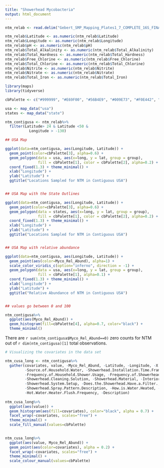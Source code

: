 ```yaml
---
title: "Showerhead Mycobacteria"
output: html_document
---
```


```r
ntm_relab <- read.delim("Gebert_SMP_Mapping_Plates1_7_COMPLETE_16S_FINAL_August2017_SampleEdit (1).txt", stringsAsFactors=FALSE)

ntm_relab$Latitude <- as.numeric(ntm_relab$Latitude)
ntm_relab$Longitude <- as.numeric(ntm_relab$Longitude)
ntm_relab$pH <- as.numeric(ntm_relab$pH)
ntm_relab$Total_Alkalinity <- as.numeric(ntm_relab$Total_Alkalinity)
ntm_relab$Total_Hardness <- as.numeric(ntm_relab$Total_Hardness)
ntm_relab$Free_Chlorine <- as.numeric(ntm_relab$Free_Chlorine)
ntm_relab$Total_Chlorine <- as.numeric(ntm_relab$Total_Chlorine)
ntm_relab$Nitrite <- as.numeric(ntm_relab$Nitrite)
ntm_relab$Nitrate <- as.numeric(ntm_relab$Nitrate)
ntm_relab$Total_Iron <- as.numeric(ntm_relab$Total_Iron)


```

```r

library(maps)
library(tidyverse)

cbPalette <- c("#999999", "#E69F00", "#56B4E9", "#009E73", "#F0E442", "#0072B2", "#D55E00", "#CC79A7")

usa <- map_data("usa")
states <- map_data("state")

ntm_contigusa <- ntm_relab%>%
  filter(Latitude> 24 & Latitude <50 & 
           Longitude > -130)

## USA Map

ggplot(data=ntm_contigusa, aes(Longitude, Latitude)) +
  geom_point(color=cbPalette[3], alpha=0.6) +
  geom_polygon(data = usa, aes(x=long, y = lat, group = group), 
               fill = cbPalette[1], color = cbPalette[2], alpha=0.2) + 
  coord_fixed(1.3) + theme_minimal() + 
  xlab("Longitude") +
  ylab("Latitude") + 
  ggtitle("Locations Sampled for NTM in Contiguous USA")


## USA Map with the State Outlines

ggplot(data=ntm_contigusa, aes(Longitude, Latitude)) +
  geom_point(color=cbPalette[3], alpha=0.6) +
  geom_polygon(data = states, aes(x=long, y = lat, group = group), 
               fill = cbPalette[1], color = cbPalette[2], alpha=0.2) + 
  coord_fixed(1.3) + theme_minimal() + 
  xlab("Longitude") +
  ylab("Latitude") + 
  ggtitle("Locations Sampled for NTM in Contiguous USA")


## USA Map with relative abundance

ggplot(data=ntm_contigusa, aes(Longitude, Latitude)) +
  geom_point(aes(color=Myco_Rel_Abund), alpha=1) +
  scale_color_viridis_c(option="inferno", direction = -1) + 
  geom_polygon(data = usa, aes(x=long, y = lat, group = group), 
               fill = cbPalette[1], alpha=0.1) + 
  coord_fixed(1.3) + theme_minimal() + 
  xlab("Longitude") +
  ylab("Latitude") + 
  ggtitle("Relative Abundance of NTM in Contiguous USA") 



```

```r

## values go between 0 and 100 

ntm_contigusa%>%
  ggplot(aes(Myco_Rel_Abund)) + 
  geom_histogram(fill=cbPalette[4], alpha=0.7, color="black") +
  theme_minimal()

```


There are `r sum(ntm_contigusa$Myco_Rel_Abund==0)` zero counts for NTM out of `r dim(ntm_contigusa)[1]` total observations. 


```r

# Visualizing the covariates in the data set

ntm_cusa_long <- ntm_contigusa%>%
  gather(covariates, value, -Myco_Rel_Abund, -Latitude, -Longitude, -X.SampleID, -Seq_Run, 
         -Source.of.Household.Water, -Showerhead.Installation.Time.Frame,
         -Frequency.of.Household.Shower.Usage, -Frequency.of.Showerhead.Cleaning, 
         -Showerhead.Cleaning.Solution, -Showerhead.Material, -Interior.Showerhead.Finish, 
         -Showerhead.System.Setup, -Does.the.Showerhead.Have.a.Filter., 
         -Showerhead.Spray.Pattern.Description, -How.is.Water.Heated, -Age.of.Hot.Water.Heater,
         -Hot.Water.Heater.Flush.Frequency, -Description)
   
ntm_cusa_long%>%
  ggplot(aes(value)) + 
  geom_histogram(aes(fill=covariates), color="black", alpha = 0.7) + 
  facet_wrap(~covariates, scales="free") +
  theme_minimal() +
  scale_fill_manual(values=cbPalette)
  

ntm_cusa_long%>%
  ggplot(aes(value, Myco_Rel_Abund)) + 
  geom_point(aes(color=covariates), alpha = 0.2) + 
  facet_wrap(~covariates, scales="free") +
  theme_minimal() + 
  scale_colour_manual(values=cbPalette)


```
















